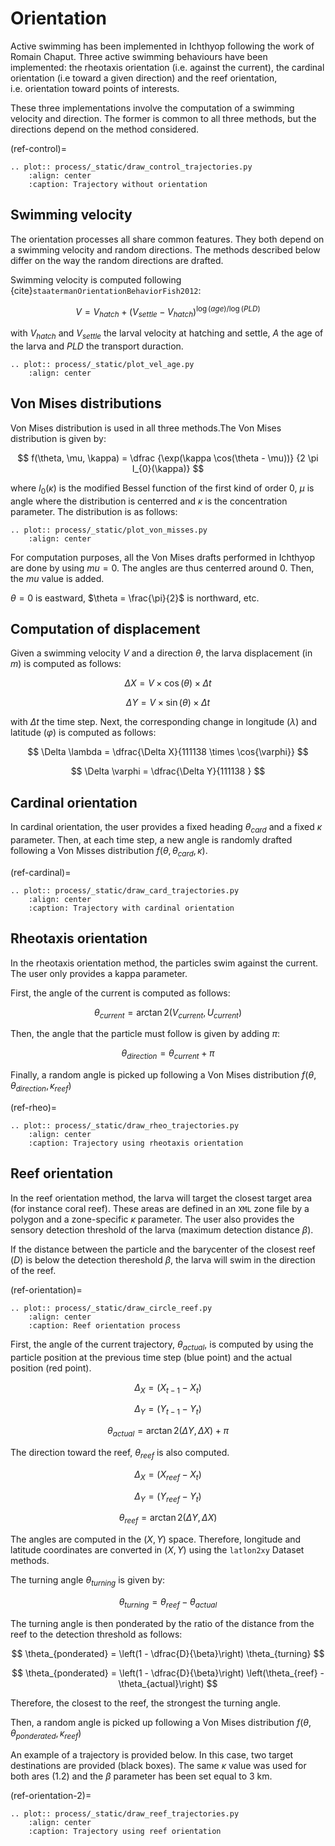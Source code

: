 # Orientation

Active swimming has been implemented in Ichthyop following the work of Romain Chaput.
Three active swimming behaviours have been implemented: the rheotaxis orientation (i.e. against the current), the
cardinal orientation (i.e toward a given direction) and the reef orientation, i.e. orientation toward points of interests.

These three implementations involve the computation of a swimming velocity and direction. The former is common to all
three methods, but the directions depend on the method considered.

(ref-control)=

```eval-rst
.. plot:: process/_static/draw_control_trajectories.py
    :align: center
    :caption: Trajectory without orientation
```

## Swimming velocity

The orientation processes all share common features. They both depend on a swimming velocity and random directions. The methods described
below differ on the way the random directions are drafted.

Swimming velocity is computed following {cite}`staatermanOrientationBehaviorFish2012`:

$$
V = V_{hatch} + (V_{settle} - V_{hatch}) ^ {\log(age) / \log(PLD)}
$$

with $V_{hatch}$ and $V_{settle}$ the larval velocity at hatching and settle, $A$ the age of the larva and
$PLD$ the transport duraction.

```eval-rst
.. plot:: process/_static/plot_vel_age.py
    :align: center
```

## Von Mises distributions

Von Mises distribution is used in all three methods.The Von Mises distribution is given by:

$$
f(\theta, \mu, \kappa) = \dfrac
{\exp(\kappa \cos(\theta - \mu))}
{2 \pi I_{0}(\kappa)}
$$

where $I_{0}(\kappa)$ is the modified Bessel function of the first kind of order 0,
$\mu$ is angle where the distribution is centerred and $\kappa$ is the concentration
parameter. The distribution is as follows:

```eval-rst
.. plot:: process/_static/plot_von_misses.py
    :align: center
```

For computation purposes, all the Von Mises drafts performed in Ichthyop are done by using $mu = 0$. The
angles are thus centerred around 0. Then, the $mu$ value is added.

:::{.callout-note}
$\theta = 0$ is eastward, $\theta = \frac{\pi}{2}$ is northward, etc.
:::

## Computation of displacement

Given a swimming velocity $V$ and a direction $\theta$,
the larva displacement (in $m$) is computed as follows:

$$
\Delta X = V \times \cos(\theta) \times \Delta t
$$

$$
\Delta Y = V \times \sin(\theta) \times \Delta t
$$

with $\Delta t$ the time step. Next, the corresponding change in longitude ($\lambda$) and latitude ($\varphi$) is computed as follows:

$$
\Delta \lambda = \dfrac{\Delta X}{111138 \times \cos{\varphi}}
$$

$$
\Delta \varphi = \dfrac{\Delta Y}{111138 }
$$

## Cardinal orientation

In cardinal orientation, the user provides a fixed heading $\theta_{card}$ and a fixed $\kappa$ parameter.
Then, at each time step, a new angle is randomly drafted following a Von Misses distribution $f(\theta, \theta_{card}, \kappa)$.

(ref-cardinal)=

```eval-rst
.. plot:: process/_static/draw_card_trajectories.py
    :align: center
    :caption: Trajectory with cardinal orientation
```

## Rheotaxis orientation

In the rheotaxis orientation method, the particles swim against the current. The user only provides a kappa parameter.

First, the angle of the current is computed as follows:

$$
\theta_{current} = \arctan2(V_{current}, U_{current})
$$

Then, the angle that the particle must follow is given by adding $\pi$:

$$
\theta_{direction} = \theta_{current} + \pi
$$

Finally, a random angle is picked up following a Von Mises distribution $f(\theta, \theta_{direction}, \kappa_{reef})$

(ref-rheo)=

```eval-rst
.. plot:: process/_static/draw_rheo_trajectories.py
    :align: center
    :caption: Trajectory using rheotaxis orientation
```

## Reef orientation

In the reef orientation method, the larva will target the closest target area (for instance coral reef).
These areas are defined in an `XML` zone file by a polygon and a zone-specific $\kappa$ parameter. The user also provides the sensory detection threshold of the larva (maximum detection distance $\beta$).

If the distance between the particle and the barycenter of the closest reef ($D$) is below
the detection thereshold $\beta$, the larva will swim in the direction of the reef.

(ref-orientation)=

```eval-rst
.. plot:: process/_static/draw_circle_reef.py
    :align: center
    :caption: Reef orientation process
```

First, the angle of the current trajectory, $\theta_{actual}$, is computed by using
the particle position at the previous time step (blue point) and the actual position (red point).

$$
\Delta_X = (X_{t - 1} - X_{t})
$$

$$
\Delta_Y = (Y_{t - 1} - Y_{t})
$$

$$
\theta_{actual} = \arctan2(\Delta Y, \Delta X) + \pi
$$

The direction toward the reef, $\theta_{reef}$ is also computed.

$$
\Delta_X = (X_{reef} - X_{t})
$$

$$
\Delta_Y = (Y_{reef} - Y_{t})
$$

$$
\theta_{reef} = \arctan2(\Delta Y, \Delta X)
$$

:::{.callout-warning}
The angles are computed in the $(X, Y)$ space. Therefore, longitude and latitude coordinates
are converted in $(X, Y)$ using the `latlon2xy` Dataset methods.
:::

The turning angle $\theta_{turning}$ is given by:

$$
\theta_{turning} = \theta_{reef} - \theta_{actual}
$$

The turning angle is then ponderated by the ratio of the distance from the reef to
the detection threshold as follows:

$$
\theta_{ponderated} = \left(1 - \dfrac{D}{\beta}\right) \theta_{turning}
$$

$$
\theta_{ponderated} = \left(1 - \dfrac{D}{\beta}\right) \left(\theta_{reef} - \theta_{actual}\right)
$$

Therefore, the closest to the reef, the strongest the turning angle.

Then, a random angle is picked up following a Von Mises distribution $f(\theta, \theta_{ponderated}, \kappa_{reef})$

An example of a trajectory is provided below. In this case, two
target destinations are provided (black boxes). The same $\kappa$ value was
used for both ares (1.2) and the $\beta$ parameter has been set equal to 3 km.

(ref-orientation-2)=

```eval-rst
.. plot:: process/_static/draw_reef_trajectories.py
    :align: center
    :caption: Trajectory using reef orientation
```
